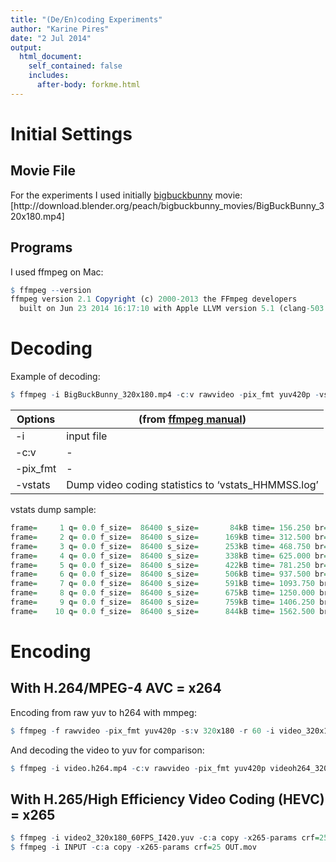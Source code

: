```yaml
---
title: "(De/En)coding Experiments"
author: "Karine Pires"
date: "2 Jul 2014"
output: 
  html_document:
    self_contained: false
    includes:
      after-body: forkme.html
---
```


Initial Settings
================

## Movie File
For the experiments I used initially [bigbuckbunny](www.bigbuckbunny.org) movie:  
[http://download.blender.org/peach/bigbuckbunny_movies/BigBuckBunny_320x180.mp4]

## Programs
I used ffmpeg on Mac:

```r
$ ffmpeg --version
ffmpeg version 2.1 Copyright (c) 2000-2013 the FFmpeg developers
  built on Jun 23 2014 16:17:10 with Apple LLVM version 5.1 (clang-503.0.40) (based on LLVM 3.4svn)
```



Decoding
========

Example of decoding:

```r
$ ffmpeg -i BigBuckBunny_320x180.mp4 -c:v rawvideo -pix_fmt yuv420p -vstats video2_320x180_60FPS_I420.yuv
```


Options   | (from [ffmpeg manual](https://ffmpeg.org/ffmpeg.html))
--------- | --------------------------------------------------------
-i        | input file
-c:v      | -
-pix_fmt  | -
-vstats   | Dump video coding statistics to 'vstats_HHMMSS.log'

vstats dump sample:

```r
frame=     1 q= 0.0 f_size=  86400 s_size=       84kB time= 156.250 br= 16588.8kbits/s avg_br=     4.4kbits/s type= I
frame=     2 q= 0.0 f_size=  86400 s_size=      169kB time= 312.500 br= 16588.8kbits/s avg_br=     4.4kbits/s type= I
frame=     3 q= 0.0 f_size=  86400 s_size=      253kB time= 468.750 br= 16588.8kbits/s avg_br=     4.4kbits/s type= I
frame=     4 q= 0.0 f_size=  86400 s_size=      338kB time= 625.000 br= 16588.8kbits/s avg_br=     4.4kbits/s type= I
frame=     5 q= 0.0 f_size=  86400 s_size=      422kB time= 781.250 br= 16588.8kbits/s avg_br=     4.4kbits/s type= I
frame=     6 q= 0.0 f_size=  86400 s_size=      506kB time= 937.500 br= 16588.8kbits/s avg_br=     4.4kbits/s type= I
frame=     7 q= 0.0 f_size=  86400 s_size=      591kB time= 1093.750 br= 16588.8kbits/s avg_br=     4.4kbits/s type= I
frame=     8 q= 0.0 f_size=  86400 s_size=      675kB time= 1250.000 br= 16588.8kbits/s avg_br=     4.4kbits/s type= I
frame=     9 q= 0.0 f_size=  86400 s_size=      759kB time= 1406.250 br= 16588.8kbits/s avg_br=     4.4kbits/s type= I
frame=    10 q= 0.0 f_size=  86400 s_size=      844kB time= 1562.500 br= 16588.8kbits/s avg_br=     4.4kbits/s type= I
```


Encoding
========

## With H.264/MPEG-4 AVC = x264

Encoding from raw yuv to h264 with mmpeg:
```r
$ ffmpeg -f rawvideo -pix_fmt yuv420p -s:v 320x180 -r 60 -i video_320x180_60FPS_I420.yuv -c:v libx264 video.h264.mp4
```

And decoding the video to yuv for comparison:
```r
$ ffmpeg -i video.h264.mp4 -c:v rawvideo -pix_fmt yuv420p videoh264_320x180_60FPS_I420.yuv
```

## With H.265/High Efficiency Video Coding (HEVC) = x265

```r
$ ffmpeg -i video2_320x180_60FPS_I420.yuv -c:a copy -x265-params crf=25 video_hecv.mov
$ ffmpeg -i INPUT -c:a copy -x265-params crf=25 OUT.mov
```






